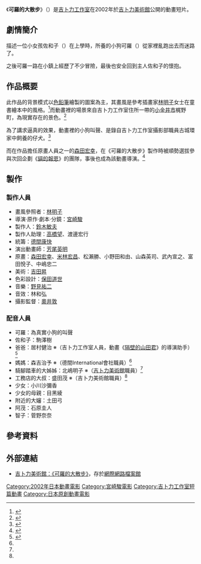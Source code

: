 {{noteTA
|G1=Ghibli
|1=zh-cn:克洛; zh-hk:可羅; zh-mo:可羅; zh-tw:可羅; zh-sg:克洛;
}}
{{Infobox animanga/Headerofja
|標題= 可羅的大散步
|圖像= Koro no daisanpo(Title).jpg
|尺寸= 200px
|說明= 短篇動畫《可羅的大散步》標題
|日文名稱= コロの大さんぽ
|英文名稱= Koro's Big Day Out
|假名= ころのだいさんぽ
|羅馬字= koro no Daisanpo
|類型= 動畫短片
}}
{{Infobox animanga/name
|common= {{flagicon|PRC}}{{flagicon|SGP}}{{flagicon|MYS}} 克-{}-洛的大冒险<br>{{flagicon|ROC}}{{flagicon|HKG}}{{flagicon|MAC}} 可-{}-羅的大散步
}}
{{Infobox animanga/Movie
|標題= 可羅的大散步
|導演= [[宮崎駿|宮崎駿]]
|製作= [[吉卜力工作室|吉卜力工作室]]
|上映日= 2002年
|片長= 約15分鐘
|原作= 宮崎駿
|腳本= 宮崎駿
|演出= [[芳尾英明|芳尾英明]]
|音樂= [[野見祐二|野見祐二]]
|Copyright= 2001．二馬力．MG
}}
{{Infobox animanga/Footerofja}}
《'''可羅的大散步'''》（{{lang|ja|コロの大さんぽ}}）是[[吉卜力工作室|吉卜力工作室]]在2002年於[[吉卜力美術館|吉卜力美術館]]公開的動畫短片。

==劇情簡介==
描述一位小女孩佐和子（{{lang|ja|サワ子}}）在上學時，所養的小狗可羅（{{lang|ja|コロ}}）從家裡亂跑出去而迷路了。

之後可羅一路在小鎮上經歷了不少冒險，最後也安全回到主人佐和子的懷抱。

==作品概要==
此作品的背景模式以[[色鉛筆|色鉛筆]]繪製的圖案為主，其畫風是參考插畫家[[林明子|林明子]]女士在童書繪本{{nihongo|《第一次上街買東西》|はじめてのおつかい}}中的風格。<ref>{{Cite book |title={{lang|ja|コロの大さんぽ}} |location=日本 |publisher=[[三鷹之森吉卜力美術館|三鷹之森吉卜力美術館]] |date=2002-02-28 |pages=15頁 |accessdate=2012-10-24 }}</ref>而動畫裡的場景來自吉卜力工作室住所一帶的[[小金井市|小金井市]]梶野町，為現實存在的景色。<ref>{{cite book |title={{lang|ja|千尋と不思議の町―千と千尋の神隠し徹底攻略ガイド}} |year=2001 |publisher={{lang|ja|角川書店}} |isbn=4-04-853383-5 |pages= 64頁 }}</ref>

為了講求逼真的效果，動畫裡的小狗叫聲、是錄自吉卜力工作室攝影部職員古城環家中飼養的仔犬。<ref>{{Cite book |title={{lang|ja|コロの大さんぽ}} |location=日本 |publisher=三鷹之森吉卜力美術館 |date=2002-02-28 |pages=19頁 |accessdate=2012-10-24 }}</ref>

而在作品擔任原畫人員之一的[[森田宏幸|森田宏幸]]，在《可羅的大散步》製作時被順勢選拔參與次回企劃《[[貓的報恩|貓的報恩]]》的團隊，事後也成為該動畫導演。<ref>{{Cite book |title={{lang|ja|猫の恩返し ロマンアルバム}} |location=日本 |publisher=[[德間書店|德間書店]] |isbn=4-19-720213-X |date=2002-08-10 |pages=59頁 |accessdate=2012-10-24 }}</ref>

==製作==
===製作人員===
*畫風參照者：[[林明子|林明子]]
*導演‧原作‧劇本‧分鏡：[[宮崎駿|宮崎駿]]
*製作人：[[鈴木敏夫|鈴木敏夫]]
*製作人助理：[[高橋望|高橋望]]、渡邊宏行
*統籌：[[德間康快|德間康快]]
*演出動畫師：[[芳尾英明|芳尾英明]]
*原畫：[[森田宏幸|森田宏幸]]、[[米林宏昌|米林宏昌]]、松瀨勝、小野田和由、山森英司、武內宣之、富田悅子、中嶋忠二
*美術：[[吉田昇|吉田昇]]
*色彩設計：[[保田道世|保田道世]]
*音樂：[[野見祐二|野見祐二]]
*音效：林和弘
*攝影監督：[[奧井敦|奧井敦]]

===配音人員===
*可羅：為真實小狗的叫聲
*佐和子：駒澤樹
*爸爸：居村健治 ※（吉卜力工作室人員，動畫《[[隔壁的山田君|隔壁的山田君]]》的導演助手）<ref name="Page20">{{Cite book |title={{lang|ja|コロの大さんぽ}} |location=日本 |publisher=三鷹之森吉卜力美術館 |date=2002-02-28 |pages=20頁 |accessdate=2012-10-24 }}</ref>
*媽媽：森吉治予 ※（德間International會社職員）<ref name="Page20" />
*騎腳踏車的大姊姊：北嶋明子 ※（[[吉卜力美術館|吉卜力美術館]]職員）<ref name="Page20" />
*工務店的大叔：盛田茂 ※（吉卜力美術館職員）<ref name="Page20" />
*少女：小川沙彌香
*少女的母親：目黑綾
*附近的大嬸：土田弓
*阿茂：石原圭人
*智子：菅野奈奈

==參考資料==
{{Reflist}}

==外部連結==
*[https://web.archive.org/web/20080506114224/http://www.ghibli-museum.jp/welcome/cinema/004490.html 吉卜力美術館：《可羅的大散步》]，存於[[網際網路檔案館|網際網路檔案館]]{{ja icon}}

{{吉卜力工作室}}
{{宮崎駿}}

{{DEFAULTSORT:Koro no Daisanpo}}

[[Category:2002年日本動畫電影|Category:2002年日本動畫電影]]
[[Category:宮崎駿電影|Category:宮崎駿電影]]
[[Category:吉卜力工作室短篇動畫|Category:吉卜力工作室短篇動畫]]
[[Category:日本原創動畫電影|Category:日本原創動畫電影]]